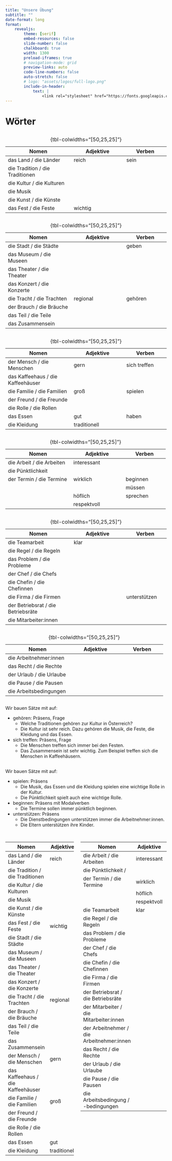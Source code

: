 ```yaml
---
title: "Unsere Übung"
subtitle: ""
date-format: long
format: 
    revealjs:
        theme: [serif]
        embed-resources: false
        slide-number: false
        chalkboard: true
        width: 1300
        preload-iframes: true
        # navigation-mode: grid
        preview-links: auto
        code-line-numbers: false
        auto-stretch: false
        # logo: "assets/logos/full-logo.png"
        include-in-header: 
            text: |
                <link rel="stylesheet" href="https://fonts.googleapis.com/css?family=Major+Mono+Display">
---
```


# Wörter

## 


| Nomen                                                       | Adjektive                                         | Verben                                   |
|-------------------------------------------------------------|--------------------------------------------------|-----------------------------------------|
| <span class="fragment" data-fragment-index="1">das Land / die Länder</span>             | <span class="fragment" data-fragment-index="1">reich</span>        | <span class="fragment" data-fragment-index="1">sein</span>         |
| <span class="fragment" data-fragment-index="1">die Tradition / die Traditionen</span>   |                                                  |                                         |
| <span class="fragment" data-fragment-index="1">die Kultur / die Kulturen</span>         |                                                  |                                         |
| <span class="fragment" data-fragment-index="2">die Musik </span>          |                                                  |                                         |
| <span class="fragment" data-fragment-index="2">die Kunst / die Künste</span>            |                                                  |                                         |
| <span class="fragment" data-fragment-index="2">das Fest / die Feste</span>              | <span class="fragment" data-fragment-index="2">wichtig</span>      |                                         |
: {tbl-colwidths="[50,25,25]"}



## 



| Nomen                                                       | Adjektive                                         | Verben                                   |
|-------------------------------------------------------------|--------------------------------------------------|-----------------------------------------|
| <span class="fragment" data-fragment-index="3">die Stadt / die Städte</span>            |                                                  | <span class="fragment" data-fragment-index="3">geben</span>        |
| <span class="fragment" data-fragment-index="3">das Museum / die Museen</span>           |                                                  |                                         |
| <span class="fragment" data-fragment-index="3">das Theater / die Theater</span>         |                                                  |                                         |
| <span class="fragment" data-fragment-index="3">das Konzert / die Konzerte</span>        |                                                  |                                         |
| <span class="fragment" data-fragment-index="4">die Tracht / die Trachten</span>         | <span class="fragment" data-fragment-index="4">regional</span>     | <span class="fragment" data-fragment-index="4">gehören</span>      |
| <span class="fragment" data-fragment-index="4">der Brauch / die Bräuche</span>          |                                                  |                                         |
| <span class="fragment" data-fragment-index="5">das Teil / die Teile</span>              |                                                  |                                         |
| <span class="fragment" data-fragment-index="5">das Zusammensein  </span> |                                                  |                                         |
: {tbl-colwidths="[50,25,25]"}


## 

| Nomen                                                       | Adjektive                                         | Verben                                   |
|-------------------------------------------------------------|--------------------------------------------------|-----------------------------------------|
| <span class="fragment" data-fragment-index="6">der Mensch / die Menschen</span>         | <span class="fragment" data-fragment-index="6">gern</span>         | <span class="fragment" data-fragment-index="6">sich treffen</span> |
| <span class="fragment" data-fragment-index="6">das Kaffeehaus / die Kaffeehäuser</span> |                                                  |                                         |
| <span class="fragment" data-fragment-index="7">die Familie / die Familien</span>        | <span class="fragment" data-fragment-index="7">groß</span>         | <span class="fragment" data-fragment-index="7">spielen</span>      |
| <span class="fragment" data-fragment-index="7">der Freund / die Freunde</span>          |                                                  |                                         |
| <span class="fragment" data-fragment-index="7">die Rolle / die Rollen</span>            |                                                  |                                         |
| <span class="fragment" data-fragment-index="8">das Essen </span>            | <span class="fragment" data-fragment-index="8">gut</span>          | <span class="fragment" data-fragment-index="8">haben</span>        |
| <span class="fragment" data-fragment-index="8">die Kleidung </span>    | <span class="fragment" data-fragment-index="8">traditionell</span> |                                         |
: {tbl-colwidths="[50,25,25]"}


## 

| Nomen                                                       | Adjektive                                         | Verben                                   |
|-------------------------------------------------------------|--------------------------------------------------|-----------------------------------------|
| <span class="fragment" data-fragment-index="9">die Arbeit / die Arbeiten</span>         | <span class="fragment" data-fragment-index="9">interessant</span>  |                                         |
| <span class="fragment" data-fragment-index="10">die Pünktlichkeit </span>            |                                                  |                                         |
| <span class="fragment" data-fragment-index="11">der Termin / die Termine</span>         | <span class="fragment" data-fragment-index="11">wirklich</span>    | <span class="fragment" data-fragment-index="11">beginnen</span>    |
|                                                             |                                                  | <span class="fragment" data-fragment-index="11">müssen</span>      |
|                                                             | <span class="fragment" data-fragment-index="12">höflich</span>     | <span class="fragment" data-fragment-index="12">sprechen</span>    |
|                                                             | <span class="fragment" data-fragment-index="12">respektvoll</span>|                                         |
: {tbl-colwidths="[50,25,25]"}


## 

| Nomen                                                       | Adjektive                                         | Verben                                   |
|-------------------------------------------------------------|--------------------------------------------------|-----------------------------------------|
| <span class="fragment" data-fragment-index="13">die Teamarbeit </span>               | <span class="fragment" data-fragment-index="13">klar</span>        |                                         |
| <span class="fragment" data-fragment-index="13">die Regel / die Regeln</span>           |                                                  |                                         |
| <span class="fragment" data-fragment-index="14">das Problem / die Probleme</span>       |                                                  |                                         |
| <span class="fragment" data-fragment-index="14">der Chef / die Chefs</span>             |                                                  |                                         |
| <span class="fragment" data-fragment-index="14">die Chefin / die Chefinnen</span>       |                                                  |                                         |
| <span class="fragment" data-fragment-index="15">die Firma / die Firmen</span>           |                                                  | <span class="fragment" data-fragment-index="15">unterstützen</span>|
| <span class="fragment" data-fragment-index="15">der Betriebsrat / die Betriebsräte</span>|                                                  |                                         |
| <span class="fragment" data-fragment-index="15">die Mitarbeiter:innen</span>            |                                                  |                                         |
: {tbl-colwidths="[50,25,25]"}



## 

| Nomen                                                       | Adjektive                                         | Verben                                   |
|-------------------------------------------------------------|--------------------------------------------------|-----------------------------------------|
| <span class="fragment" data-fragment-index="16">die Arbeitnehmer:innen</span>           |                                                  |                                         |
| <span class="fragment" data-fragment-index="16">das Recht / die Rechte</span>           |                                                  |                                         |
| <span class="fragment" data-fragment-index="16">der Urlaub / die Urlaube</span>         |                                                  |                                         |
| <span class="fragment" data-fragment-index="16">die Pause / die Pausen</span>           |                                                  |                                         |
| <span class="fragment" data-fragment-index="16">die Arbeitsbedingungen</span>           |                                                  |                                         |
: {tbl-colwidths="[50,25,25]"}




## 

Wir bauen Sätze mit auf:

::: {.incremental}

- gehören: Präsens, Frage
    - Welche Traditionen gehören zur Kultur in Österreich?
    - Die Kultur ist sehr reich. Dazu gehören die Musik, die Feste, die Kleidung und das Essen.

- sich treffen: Präsens, Frage
    - Die Menschen treffen sich immer bei den Festen.
    - Das Zusammensein ist sehr wichtig. Zum Beispiel treffen sich die Menschen in Kaffeehäusern.

:::


## 

Wir bauen Sätze mit auf:

::: {.incremental}

- spielen: Präsens
    - Die Musik, das Essen und die Kleidung spielen eine wichtige Rolle in der Kultur.
    - Die Pünktlichkeit spielt auch eine wichtige Rolle.

- beginnen: Präsens mit Modalverben
    - Die Termine sollen immer pünktlich beginnen.

- unterstützen: Präsens
    - Die Dienstbedingungen unterstützen immer die Arbeitnehmer:innen.
    - Die Eltern unterstützen ihre Kinder.

:::




##


:::: {.columns}

::: {.column}

::: {style="font-size: 45%"}


| Nomen                                 | Adjektive     | Verben          |
|---------------------------------------|---------------|-----------------|
| das Land / die Länder                  | reich         | sein            |
| die Tradition / die Traditionen        |               |                 |
| die Kultur / die Kulturen              |               |                 |
| die Musik                              |               |                 |
| die Kunst / die Künste                 |               |                 |
| das Fest / die Feste                   | wichtig       |                 |
| die Stadt / die Städte                 |               | geben           |
| das Museum / die Museen                |               |                 |
| das Theater / die Theater              |               |                 |
| das Konzert / die Konzerte             |               |                 |
| die Tracht / die Trachten              | regional      | gehören         |
| der Brauch / die Bräuche               |               |                 |
| das Teil / die Teile                   |               |                 |
| das Zusammensein                       |               |                 |
| der Mensch / die Menschen              | gern          | sich treffen    |
| das Kaffeehaus / die Kaffeehäuser      |               |                 |
| die Familie / die Familien             | groß          | spielen         |
| der Freund / die Freunde               |               |                 |
| die Rolle / die Rollen                 |               |                 |
| das Essen                              | gut           | haben           |
| die Kleidung                           | traditionell  |                 |

:::

:::


::: {.column}

::: {style="font-size: 45%"}


| Nomen                                 | Adjektive     | Verben          |
|---------------------------------------|---------------|-----------------|
| die Arbeit / die Arbeiten              | interessant   |                 |
| die Pünktlichkeit /                    |               |                 |
| der Termin / die Termine               | wirklich      | beginnen, müssen|
|                                        | höflich       | sprechen        |
|                                        | respektvoll   |                 |
| die Teamarbeit                         | klar          |                 |
| die Regel / die Regeln                 |               |                 |
| das Problem / die Probleme             |               |                 |
| der Chef / die Chefs                   |               |                 |
| die Chefin / die Chefinnen             |               |                 |
| die Firma / die Firmen                 |               | unterstützen    |
| der Betriebsrat / die Betriebsräte     |               |                 |
| der Mitarbeiter / die Mitarbeiter:innen|               |                 |
| der Arbeitnehmer / die Arbeitnehmer:innen|             |                 |
| das Recht / die Rechte                 |               |                 |
| der Urlaub / die Urlaube               |               |                 |
| die Pause / die Pausen                 |               |                 |
| die Arbeitsbedingung / -bedingungen    |               |                 |

:::

:::



::::